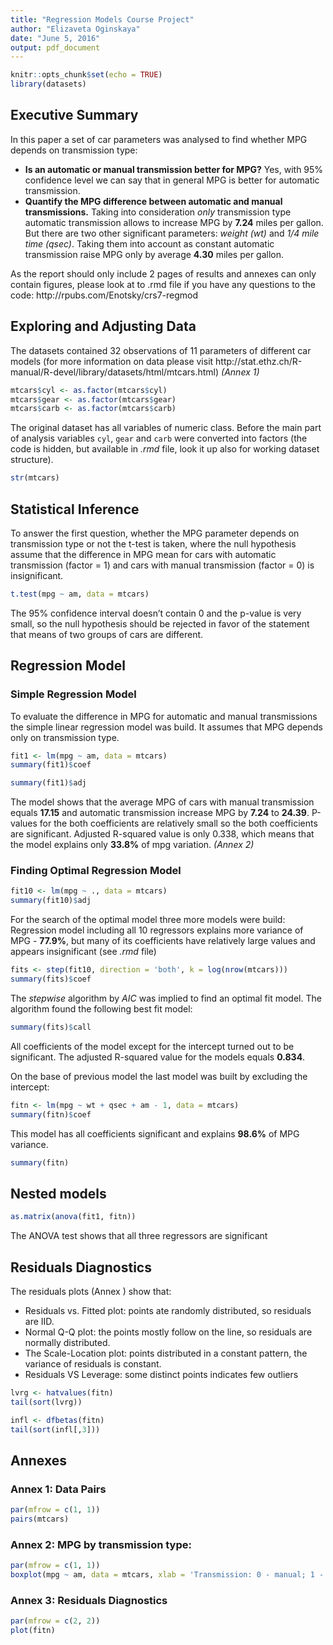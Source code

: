 ```yaml
---
title: "Regression Models Course Project"
author: "Elizaveta Oginskaya"
date: "June 5, 2016"
output: pdf_document
---
```


```r
knitr::opts_chunk$set(echo = TRUE)
library(datasets)
```

## Executive Summary
In this paper a set of car parameters was analysed to find whether MPG depends on transmission type:

* **Is an automatic or manual transmission better for MPG?** Yes, with 95% confidence level we can say that in general MPG is better for automatic transmission.
* **Quantify the MPG difference between automatic and manual transmissions.** Taking into consideration *only* transmission type automatic transmission allows to increase MPG by **7.24** miles per gallon. But there are two other significant parameters: *weight (wt)* and *1/4 mile time (qsec)*. Taking them into account as constant automatic transmission raise MPG only by average **4.30** miles per gallon.

As the report should only include 2 pages of results and annexes can only contain figures, please look at to .rmd file if you have any questions to the code: http://rpubs.com/Enotsky/crs7-regmod

## Exploring and Adjusting Data
The datasets contained 32 observations of 11 parameters of different car models (for more information on data please visit http://stat.ethz.ch/R-manual/R-devel/library/datasets/html/mtcars.html) *(Annex 1)*
```r
mtcars$cyl <- as.factor(mtcars$cyl)
mtcars$gear <- as.factor(mtcars$gear)
mtcars$carb <- as.factor(mtcars$carb)
```
The original dataset has all variables of numeric class. Before the main part of analysis variables `cyl`, `gear` and `carb` were converted into factors (the code is hidden, but available in *.rmd* file, look it up also for working dataset structure).
```r
str(mtcars)
```

## Statistical Inference
To answer the first question, whether the MPG parameter depends on transmission type or not the t-test is taken, where the null hypothesis assume that the difference in MPG mean for cars with automatic transmission (factor = 1) and cars with manual transmission (factor = 0) is insignificant.
```r
t.test(mpg ~ am, data = mtcars)
```
The 95% confidence interval doesn't contain 0 and the p-value is very small, so the null hypothesis should be rejected in favor of the statement that means of two groups of cars are different.

## Regression Model
### Simple Regression Model
To evaluate the difference in MPG for automatic and manual transmissions the simple linear regression model was build. It assumes that MPG depends only on transmission type.
```r
fit1 <- lm(mpg ~ am, data = mtcars)
summary(fit1)$coef
```

```r
summary(fit1)$adj
```

The model shows that the average MPG of cars with manual transmission equals **17.15** and automatic transmission increase MPG by **7.24** to **24.39**. P-values for the both coefficients are relatively small so the both coefficients are significant. Adjusted R-squared value is only 0.338, which means that the model explains only **33.8%** of mpg variation. *(Annex 2)*

### Finding Optimal Regression Model
```r
fit10 <- lm(mpg ~ ., data = mtcars)
summary(fit10)$adj
```
For the search of the optimal model three more models were build:
Regression model including all 10 regressors explains more variance of MPG - **77.9%**, but many of its coefficients have relatively large values and appears insignificant (see *.rmd* file)
```r
fits <- step(fit10, direction = 'both', k = log(nrow(mtcars)))
summary(fits)$coef
```

The *stepwise* algorithm by *AIC* was implied to find an optimal fit model. The algorithm found the following best fit model:
```r
summary(fits)$call
```
All coefficients of the model except for the intercept turned out to be significant. The adjusted R-squared value for the models equals **0.834**.

On the base of previous model the last model was built by excluding the intercept:
```r
fitn <- lm(mpg ~ wt + qsec + am - 1, data = mtcars)
summary(fitn)$coef
```
This model has all coefficients significant and explains **98.6%** of MPG variance.
```r
summary(fitn)
```

## Nested models
```r
as.matrix(anova(fit1, fitn))
```
The ANOVA test shows that all three regressors are significant

## Residuals Diagnostics
The residuals plots (Annex ) show that:

* Residuals vs. Fitted plot: points ate randomly distributed, so residuals are IID.
* Normal Q-Q plot: the points mostly follow on the line, so residuals are normally distributed.
* The Scale-Location plot: points distributed in a constant pattern, the variance of residuals is constant.
* Residuals VS Leverage: some distinct points indicates few outliers
```r
lvrg <- hatvalues(fitn)
tail(sort(lvrg))

infl <- dfbetas(fitn)
tail(sort(infl[,3]))
```


## Annexes
### Annex 1: Data Pairs
```r
par(mfrow = c(1, 1))
pairs(mtcars)
```

### Annex 2: MPG by transmission type:
```r
par(mfrow = c(1, 1))
boxplot(mpg ~ am, data = mtcars, xlab = 'Transmission: 0 - manual; 1 - automatic', ylab = 'Miles per Gallon')
```

### Annex 3: Residuals Diagnostics
```r
par(mfrow = c(2, 2))
plot(fitn)
```
